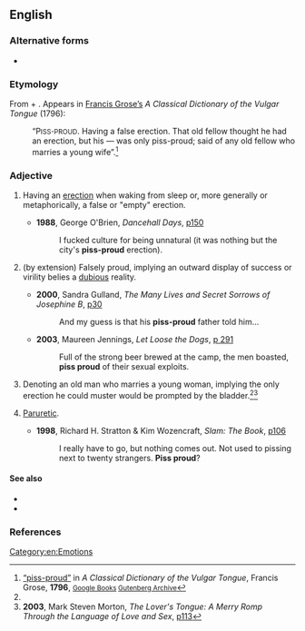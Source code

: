 ==English==

===Alternative forms===
* {{l|en|piss-proud}}

===Etymology===
From {{m|en|piss||urine}} + {{m|en|proud}}. Appears in [[w:Francis Grose|Francis Grose’s]] ''A Classical Dictionary of the Vulgar Tongue'' (1796):
: “P<small>ISS-PROUD</small>. Having a false erection. That old fellow thought he had an erection, but his — was only piss-proud; said of any old fellow who marries a young wife”.<ref name="Grose">[http://books.google.com/books?id=TbJKAAAAMAAJ&pg=PT175&dq=%22piss+proud%22 “piss-proud”] in ''A Classical Dictionary of the Vulgar Tongue'', Francis Grose, '''1796''', <small>[http://books.google.com/books?id=TbJKAAAAMAAJ&pg=PT175&dq=%22piss+proud%22 Google Books] [http://www.gutenberg.org/etext/5402 Gutenberg Archive]</small></ref>

===Adjective===
{{en-adj|-}}

# {{label|en|British|vulgar}} Having an [[erection]] when waking from sleep or, more generally or metaphorically, a false or "empty" erection.
#* '''1988''', George O'Brien, ''Dancehall Days'', [http://books.google.com/books?q=%22city%27s+piss+proud%22 p150]
#*: I fucked culture for being unnatural (it was nothing but the city's '''piss-proud''' erection).
# {{label|en|British|vulgar}} (by extension) Falsely proud, implying an outward display of success or virility belies a [[dubious]] reality.
#* '''2000''', Sandra Gulland, ''The Many Lives and Secret Sorrows of Josephine B'', [http://books.google.com/books?id=rav61X3KZJUC&pg=PA30&dq=%22piss+proud%22&sig=PZbRfpp3zMYe2NpkBKUnnXV_Q0o p30]
#*: And my guess is that his '''piss-proud''' father told him...
#* '''2003''', Maureen Jennings, ''Let Loose the Dogs'', [http://books.google.com/books?id=xoieH39cpzAC&pg=PA291&dq=%22piss+proud%22&sig=1W1Z2F-I7qQWakAd3fwJNPLf6bs p 291]
#*: Full of the strong beer brewed at the camp, the men boasted, '''piss proud''' of their sexual exploits.
# {{label|en|British|pejorative|dated}} Denoting an old man who marries a young woman, implying the only erection he could muster would be prompted by the bladder.<ref name="Grose"/><ref>'''2003''', Mark Steven Morton, ''The Lover's Tongue: A Merry Romp Through the Language of Love and Sex'', [http://books.google.com/books?id=yIg_2QaT3vAC&pg=PA113&dq=%22piss+proud%22&sig=8wQo4JyiGB876ANXxK2alV1aBY8#PPA113,M1p p113]</ref>
# {{label|en|rare}} [[paruretic|Paruretic]].
#* '''1998''', Richard H. Stratton & Kim Wozencraft, ''Slam: The Book'', [http://books.google.com/books?id=KOAKKLRicaoC&pg=PA106&dq=%22piss+proud%22&sig=wIVandvoqjB2DHDIR4IWQEEj39k p106]
#*: I really have to go, but nothing comes out. Not used to pissing next to twenty strangers. '''Piss proud'''?

====See also====
* {{l|en|morning glory}}
* {{l|en|morning wood}}

===References===
<references/>

[[Category:en:Emotions]]